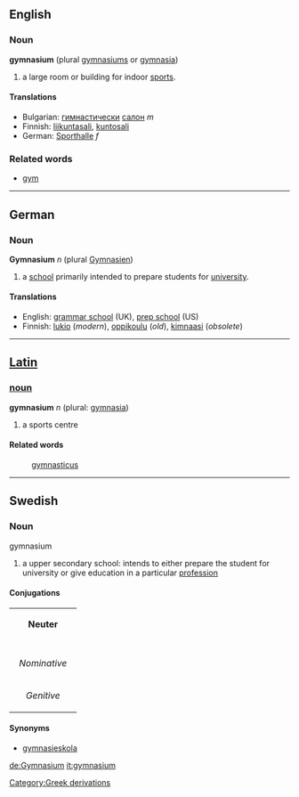 ==English==

===Noun===
'''gymnasium''' (plural [[gymnasiums]] or [[gymnasia]])

# a large room or building for indoor [[sports]].

====Translations====
*Bulgarian: [[гимнастически]] [[салон]] ''m''
*Finnish: [[liikuntasali]], [[kuntosali]]
*German: [[Sporthalle]] ''f''

===Related words===
*[[gym]]

----

==German==
===Noun===
'''Gymnasium''' ''n'' (plural [[Gymnasien]])

# a [[school]] primarily intended to prepare students for [[university]].

====Translations====
*English: [[grammar school]] (UK), [[prep school]] (US)
*Finnish: [[lukio]] (''modern''), [[oppikoulu]] (''old''), [[kimnaasi]] (''obsolete'')

----
==[[Latin]]==
===[[noun]]===
'''gymnasium''' ''n'' (plural: [[gymnasia]])

#a sports centre
====Related words====
:[[gymnasticus]]
----
==Swedish==
===Noun===
;gymnasium
#a upper secondary school: intends to either prepare the student for university or give education in a particular [[profession]]
====Conjugations====
{| border=1 cellspacing=0 
| bgcolor=#FFFFF0 colspan=5 align=center | '''Neuter''' 
|- 
|- bgcolor=#FFFFF0 align=center 
! rowspan=2 | 
| colspan=2 width=105 | ''Singular'' 
| colspan=2 | ''Plural'' 
|- bgcolor=#FFFFF0 align=center 
| width=105 | ''Indefinite'' 
| width=105 | ''Definite'' 
| width=105 | ''Indefinite'' 
|  width=105 | ''Definite'' 
|- align=center 
| width=105 bgcolor=#FFFFF0 | ''Nominative'' 
| [[gymnasium]] 
| [[gymnasiet]] 
| [[gymnasier]]
| [[gymnasierna]] 
|- align=center 
| width=105 bgcolor=#FFFFF0 | ''Genitive'' 
| [[gymnasiums]] 
| [[gymnasiets]] 
| [[gymnasiers]]
| [[gymnasiernas]] 
|} 
====Synonyms====
*[[gymnasieskola]]

[[de:Gymnasium]]
[[it:gymnasium]]
[[Category:Greek derivations]]
